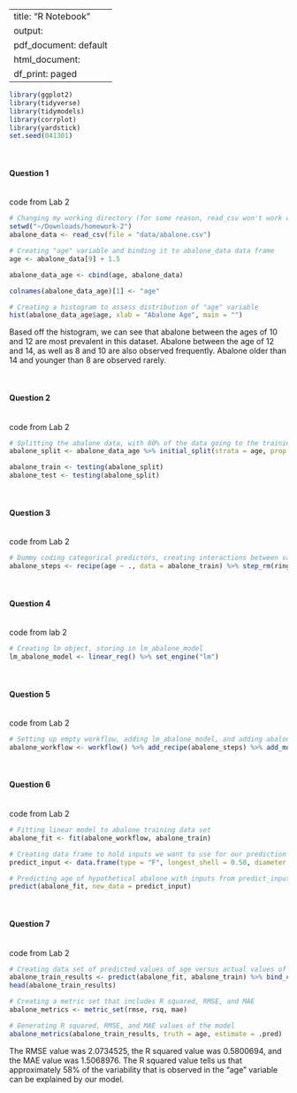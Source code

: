 

---
title: "R Notebook"
output:
  pdf_document: default
  html_document:
    df_print: paged
---

```r

library(ggplot2)
library(tidyverse)
library(tidymodels)
library(corrplot)
library(yardstick)
set.seed(041301)

```

<br>

#### Question 1
<br>
code from Lab 2
```r

# Changing my working directory (for some reason, read_csv won't work without this step)
setwd("~/Downloads/homework-2")
abalone_data <- read_csv(file = "data/abalone.csv")

# Creating "age" variable and binding it to abalone_data data frame
age <- abalone_data[9] + 1.5

abalone_data_age <- cbind(age, abalone_data)

colnames(abalone_data_age)[1] <- "age"

# Creating a histogram to assess distribution of "age" variable
hist(abalone_data_age$age, xlab = "Abalone Age", main = "")

```


Based off the histogram, we can see that abalone between the ages of 10 and 12 are most prevalent in this dataset. Abalone between the age of 12 and 14, as well as 8 and 10 are also observed frequently. Abalone older than 14 and younger than 8 are observed rarely.

<br>

#### Question 2
<br>
code from Lab 2
```r

# Splitting the abalone data, with 80% of the data going to the training set, and 20% of the data going to the test set
abalone_split <- abalone_data_age %>% initial_split(strata = age, prop = 0.80)

abalone_train <- testing(abalone_split)
abalone_test <- testing(abalone_split)

```

<br>

#### Question 3
<br>
code from Lab 2
```r

# Dummy coding categorical predictors, creating interactions between variables, scaling all predictors, and centering all predictors in one line
abalone_steps <- recipe(age ~ ., data = abalone_train) %>% step_rm(rings) %>% step_dummy(all_nominal_predictors()) %>% step_interact(terms = ~ starts_with("type"):shucked_weight + longest_shell:diameter + shucked_weight:shell_weight) %>% step_scale(all_numeric_predictors()) %>% step_center(all_numeric_predictors())

```

<br>

#### Question 4
<br>
code from lab 2
```r

# Creating lm object, storing in lm_abalone_model
lm_abalone_model <- linear_reg() %>% set_engine("lm")

```

<br>

#### Question 5
<br>
code from Lab 2
```r

# Setting up empty workflow, adding lm_abalone_model, and adding abalone_steps
abalone_workflow <- workflow() %>% add_recipe(abalone_steps) %>% add_model(lm_abalone_model)

```

<br>

#### Question 6
<br>
code from Lab 2
```r

# Fitting linear model to abalone training data set
abalone_fit <- fit(abalone_workflow, abalone_train)

# Creating data frame to hold inputs we want to use for our prediction
predict_input <- data.frame(type = "F", longest_shell = 0.50, diameter = 0.10, height = 0.30, whole_weight = 4, shucked_weight = 1, viscera_weight = 2, shell_weight = 1, rings = 0)

# Predicting age of hypothetical abalone with inputs from predict_input
predict(abalone_fit, new_data = predict_input)

```

<br>

#### Question 7
<br>
code from Lab 2
```r

# Creating data set of predicted values of age versus actual values of age
abalone_train_results <- predict(abalone_fit, abalone_train) %>% bind_cols(abalone_train %>% dplyr::select(age))
head(abalone_train_results)

# Creating a metric set that includes R squared, RMSE, and MAE
abalone_metrics <- metric_set(rmse, rsq, mae)

# Generating R squared, RMSE, and MAE values of the model
abalone_metrics(abalone_train_results, truth = age, estimate = .pred)

```

The RMSE value was 2.0734525, the R squared value was 0.5800694, and the MAE value was 1.5068976. The R squared value tells us that approximately 58% of the variability that is observed in the "age" variable can be explained by our model.
